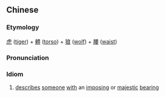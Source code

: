 {{also|虎体狼腰}}
==Chinese==
{{zh-forms|s=虎体狼腰}}

===Etymology===
[[虎]] ([[tiger]]) + [[體]] ([[torso]]) + [[狼]] ([[wolf]]) + [[腰]] ([[waist]])

===Pronunciation===
{{zh-pron
|m=hǔ tǐ láng yāo
|cat=id
}}

===Idiom===
{{zh-idiom}}

# [[describe]]s [[someone]] [[with]] an [[imposing]] or [[majestic]] [[bearing]]